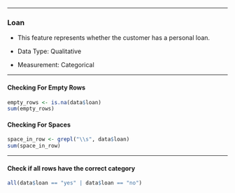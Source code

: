 ------------------------------------------------------------------------

### Loan

- This feature represents whether the customer has a personal loan.

- Data Type: Qualitative

- Measurement: Categorical

------------------------------------------------------------------------

<h4>Checking For Empty Rows</h4>

```r
empty_rows <- is.na(data$loan)
sum(empty_rows)
```

<h4>Checking For Spaces</h4>

```r
space_in_row <- grepl("\\s", data$loan)
sum(space_in_row)
```

------------------------------------------------------------------------

<h4>Check if all rows have the correct category</h4>

```r
all(data$loan == "yes" | data$loan == "no")
```
